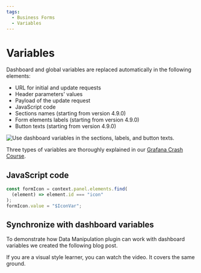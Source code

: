```yaml
---
tags:
  - Business Forms
  - Variables
---
```



# Variables

Dashboard and global variables are replaced automatically in the following elements:

- URL for initial and update requests
- Header parameters' values
- Payload of the update request
- JavaScript code
- Sections names (starting from version 4.9.0)
- Form elements labels (starting from version 4.9.0)
- Button texts (starting from version 4.9.0)

<Image
  title="Use dashboard variables in the sections, labels, and button texts."
  src="/img/blog/2024-11-30-form-panel-4.9.0/var-sections-labels-buttons.png"
/>

Three types of variables are thoroughly explained in our [Grafana Crash Course](/grafana/variables).

## JavaScript code

```js
const formIcon = context.panel.elements.find(
  (element) => element.id === "icon"
);
formIcon.value = "$IconVar";
```

## Synchronize with dashboard variables

To demonstrate how Data Manipulation plugin can work with dashboard variables we created the following blog post.

<BlogPost id="form-panel-use-variables-20240301" />

If you are a visual style learner, you can watch the video. It covers the same ground.

<Youtube
  id="DW-yuSopejY"
  title="Synchronize dashboard variables with Data Manipulation in Grafana."
/>
